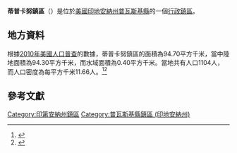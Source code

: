 {{noteTA
|G1=USState
|G2=地名
|G3=Unit
}}
{{Infobox settlement
|official_name            = 蒂普卡努鎮區
|native_name = Tippecanoe Township
|settlement_type          = [[行政鎮區|行政鎮區]]
|image_skyline            = 
|imagesize                = 
|image_map                = Map highlighting Tippecanoe Township, Pulaski County, Indiana.svg
|mapsize                  = 250px
|pushpin_map  =USA Indiana
|pushpin_label = 蒂普卡努鎮區
|pushpin_label_position   = top
|pushpin_map_caption      = 蒂普卡努鎮區在印地安納州的位置
|subdivision_type         = [[世界政區索引|國家]]
|subdivision_type1        = [[美国州份|州份]]
|subdivision_type2        = [[印地安納州行政区划|縣]]
|subdivision_name         = [[美国|美国]]
|subdivision_name1        = [[印地安納州|印地安納州]]
|subdivision_name2        = [[普瓦斯基縣_(印地安納州)|普瓦斯基縣]]
|elevation_ft             = 712
|elevation_m              = 217
|timezone                 = [[北美东部時區|北美东部時區]]
|area_total_km2           = 94.70
|area_land_km2            = 94.30
|area_water_km2           = 0.40
|area_total_sq_mi         = 
|area_land_sq_mi          = 
|area_water_sq_mi         = 
|population_as_of         = [[2010年美國人口普查|2010]]
|population_footnotes     = 
|population_total         = 1104
|population_density_km2   = auto
|population_density_sq_mi = auto
|utc_offset               = -5
|coordinates              = {{coord|41|07|37|N|86|31|33|W|type:city_region:US-AL_source:GNS-enwiki|display=inline,title}}
| coor_pinpoint           = 
| coordinates_footnotes   = 
|timezone_DST             = EDT
|utc_offset_DST           = -4
|postal_code_type         = [[美國郵區編號|郵區編號]]
|postal_code              = 46511, 46960, 46996
|area_code                = {{link-en|电话区号574|Area code 574|574}}
|blank_name = [[地名信息系统|GNIS ID]]
|blank_info = 453897
}}
'''蒂普卡努鎮區'''（{{lang-en|Tippecanoe Township}}）是位於[[美國|美國]][[印地安納州|印地安納州]][[普瓦斯基縣_(印地安納州)|普瓦斯基縣]]的一個[[行政鎮區|行政鎮區]]。

== 地方資料 ==
根據[[2010年美國人口普查|2010年美國人口普查]]的數據，蒂普卡努鎮區的面積為94.70平方千米，當中陸地面積為94.30平方千米，而水域面積為0.40平方千米。當地共有人口1104人，而人口密度為每平方千米11.66人。<ref name="GR8">{{cite web|url=http://factfinder2.census.gov|publisher=[[美国人口调查局|美国人口调查局]]|accessdate=2011-05-14|title=American FactFinder|archive-date=2013-09-11|archive-url=https://web.archive.org/web/20130911234518/http://factfinder2.census.gov/|dead-url=no}}</ref><ref>{{cite web|url=https://www.citypopulation.de/en/usa/indiana/admin/|title=USA: Indiana (Counties and Townships) - City Population}}</ref>

== 參考文獻 ==
{{reflist}}

{{普瓦斯基縣 (印地安納州)}}

{{DEFAULTSORT:Tippecanoe Township}}
[[Category:印第安納州鎮區|Category:印第安納州鎮區]]
[[Category:普瓦斯基縣鎮區_(印地安納州)|Category:普瓦斯基縣鎮區 (印地安納州)]]

{{Indiana-geo-stub}}
<nowiki></nowiki>